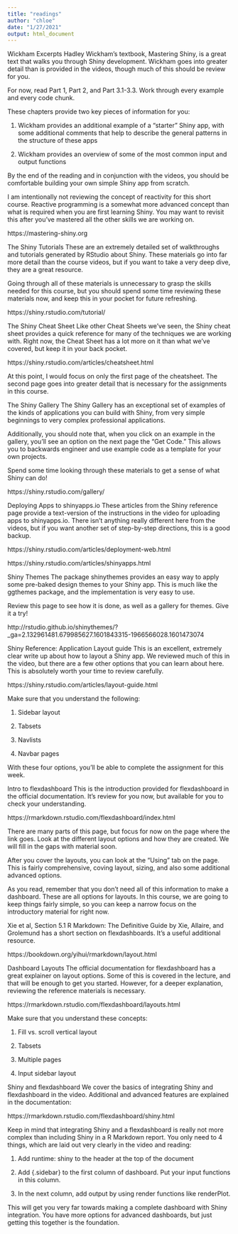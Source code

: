 ```yaml
---
title: "readings"
author: "chloe"
date: "1/27/2021"
output: html_document
---
```


Wickham Excerpts
Hadley Wickham's textbook, Mastering Shiny, is a great text that walks you through Shiny development. Wickham goes into greater detail than is provided in the videos, though much of this should be review for you.

For now, read Part 1, Part 2, and Part 3.1-3.3. Work through every example and every code chunk.

These chapters provide two key pieces of information for you:

(1) Wickham provides an additional example of a "starter" Shiny app, with some additional comments that help to describe the general patterns in the structure of these apps

(2) Wickham provides an overview of some of the most common input and output functions

By the end of the reading and in conjunction with the videos, you should be comfortable building your own simple Shiny app from scratch.

I am intentionally not reviewing the concept of reactivity for this short course. Reactive programming is a somewhat more advanced concept than what is required when you are first learning Shiny. You may want to revisit this after you've mastered all the other skills we are working on.

https://mastering-shiny.org

The Shiny Tutorials
These are an extremely detailed set of walkthroughs and tutorials generated by RStudio about Shiny. These materials go into far more detail than the course videos, but if you want to take a very deep dive, they are a great resource. 

Going through all of these materials is unnecessary to grasp the skills needed for this course, but you should spend some time reviewing these materials now, and keep this in your pocket for future refreshing.

https://shiny.rstudio.com/tutorial/  


The Shiny Cheat Sheet
Like other Cheat Sheets we've seen, the Shiny cheat sheet provides a quick reference for many of the techniques we are working with. Right now, the Cheat Sheet has a lot more on it than what we've covered, but keep it in your back pocket.

https://shiny.rstudio.com/articles/cheatsheet.html  

At this point, I would focus on only the first page of the cheatsheet. The second page goes into greater detail that is necessary for the assignments in this course.

The Shiny Gallery
The Shiny Gallery has an exceptional set of examples of the kinds of applications you can build with Shiny, from very simple beginnings to very complex professional applications.

Additionally, you should note that, when you click on an example in the gallery, you'll see an option on the next page the "Get Code." This allows you to backwards engineer and use example code as a template for your own projects.

 Spend some time looking through these materials to get a sense of what Shiny can do!

https://shiny.rstudio.com/gallery/  


Deploying Apps to shinyapps.io
These articles from the  Shiny reference page provide a text-version of the instructions in the video for uploading apps to shinyapps.io. There isn't anything really different here from the videos, but if you want another set of step-by-step directions, this is a good backup.

https://shiny.rstudio.com/articles/deployment-web.html

https://shiny.rstudio.com/articles/shinyapps.html

Shiny Themes
The package shinythemes provides an easy way to apply some pre-baked design themes to your Shiny app. This is much like the ggthemes package, and the implementation is very easy to use.

Review this page to see how it is done, as well as a gallery for themes. Give it a try!

http://rstudio.github.io/shinythemes/?_ga=2.132961481.679985627.1601843315-1966566028.1601473074

Shiny Reference: Application Layout guide
This is an excellent, extremely clear write up about how to layout a Shiny app. We reviewed much of this in the video, but there are a few other options that you can learn about here. This is absolutely worth your time to review carefully.

https://shiny.rstudio.com/articles/layout-guide.html  

Make sure that you understand the following:

(1) Sidebar layout

(2) Tabsets

(3) Navlists

(4) Navbar pages

With these four options, you'll be able to complete the assignment for this week.

Intro to flexdashboard
This is the introduction provided for flexdashboard in the official documentation. It's review for you now, but available for you to check your understanding.

https://rmarkdown.rstudio.com/flexdashboard/index.html 

There are many parts of this page, but focus for now on the page where the link goes. Look at the different layout options and how they are created. We will fill in the gaps with material soon.

After you cover the layouts, you can look at the "Using" tab on the page. This is fairly comprehensive, coving layout, sizing, and also some additional advanced options. 

As you read, remember that you don't need all of this information to make a dashboard. These are all options for layouts. In this course, we are going to keep things fairly simple, so you can keep a narrow focus on the introductory material for right now.

Xie et al, Section 5.1
R Markdown: The Definitive Guide by Xie, Allaire, and Grolemund has a short section on flexdashboards. It's a useful additional resource. 

https://bookdown.org/yihui/rmarkdown/layout.html

Dashboard Layouts
The official documentation for flexdashboard has a great explainer on layout options. Some of this is covered in the lecture, and that will be enough to get you started. However, for a deeper explanation, reviewing the reference materials is necessary.

https://rmarkdown.rstudio.com/flexdashboard/layouts.html

Make sure that you understand these concepts:

(1) Fill vs. scroll vertical layout

(2) Tabsets

(3) Multiple pages

(4) Input sidebar layout

Shiny and flexdashboard
We cover the basics of integrating Shiny and flexdashboard in the video. Additional and advanced features are explained in the documentation:

https://rmarkdown.rstudio.com/flexdashboard/shiny.html  

Keep in mind that integrating Shiny and a flexdashboard is really not more complex than including Shiny in a R Markdown report. You only need to 4 things, which are laid out very clearly in the video and reading:

(1) Add runtime: shiny to the header at the top of the document

(2) Add {.sidebar} to the first column of dashboard. Put your input functions in this column.

(3) In the next column, add output by using render functions like renderPlot.

This will get you very far towards making a complete dashboard with Shiny integration. You have more options for advanced dashboards, but just getting this together is the foundation.